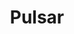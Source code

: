 ---
slug: pulsar
link: /projects/pulsar/
category: 'projects'
title: Pulsar
publicData: Sep 11th 2020
pagesCount: 1
pages: 
        - page:
            - image: ../../assets/images/projects/project-0-openfactoring/1.jpg
            - title: Главная
sortIdx: 420
---
